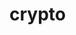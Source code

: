 # crypto


<ul className="grid grid-cols-1 md:grid-cols-2 lg:grid-cols-3 xl:grid-cols-4 gap-4 -ml-6">
<ReferenceCard
    title="load"
    description="Crypto Historical Price."
    url="/platform/reference/crypto/load"
    command="true"
/>
</ul>
